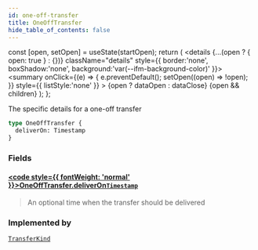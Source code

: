```yaml
---
id: one-off-transfer
title: OneOffTransfer
hide_table_of_contents: false
---
```







  const [open, setOpen] = useState(startOpen);
  return (
    <details {...(open ? { open: true } : {})} className="details" style={{ border:'none', boxShadow:'none', background:'var(--ifm-background-color)' }}>
      <summary
        onClick={(e) => {
          e.preventDefault();
          setOpen((open) => !open);
        }}
        style={{ listStyle:'none' }}
      >
      {open ? dataOpen : dataClose}
      </summary>
      {open && children}
    </details>
  );
};




The specific details for a one-off transfer


```graphql
type OneOffTransfer {
  deliverOn: Timestamp
}
```


### Fields

#### [<code style={{ fontWeight: 'normal' }}>OneOffTransfer.<b>deliverOn</b></code>](#)<Bullet />[`Timestamp`](/testnet/api/graphql/scalars/timestamp) <Badge class="secondary" text="scalar"/>
> An optional time when the transfer should be delivered
> 



### Implemented by

[`TransferKind`](/testnet/api/graphql/unions/transfer-kind)  <Badge class="secondary" text="union"/>

